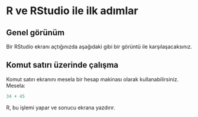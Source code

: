 # R ve RStudio ile ilk adımlar

## Genel görünüm

Bir RStudio ekranı açtığınızda aşağıdaki gibi bir görüntü ile karşılaşacaksınız.

## Komut satırı üzerinde çalışma

Komut satırı ekranını mesela bir hesap makinası olarak kullanabilirsiniz. Mesela:

```r
34 + 45
```

R, bu işlemi yapar ve sonucu ekrana yazdırır.